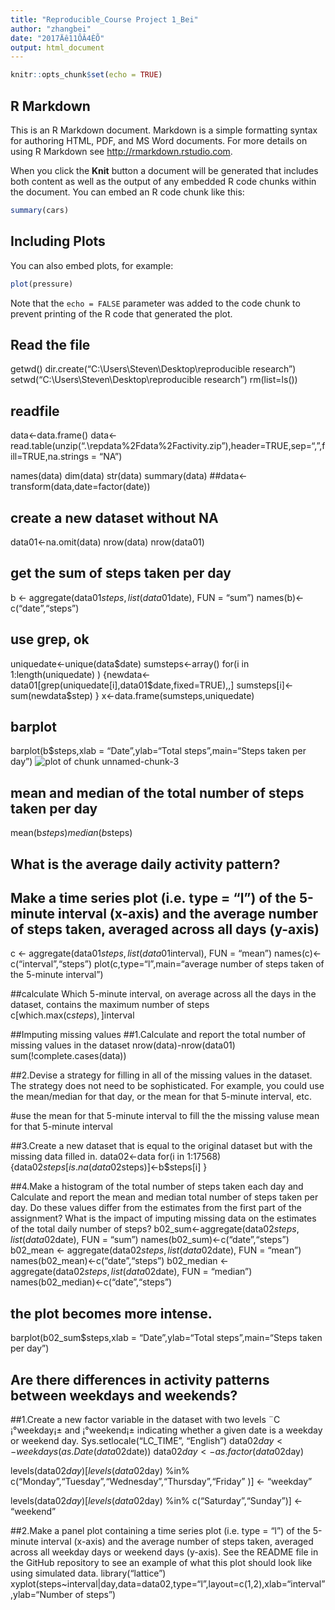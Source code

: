 ---
title: "Reproducible_Course Project 1_Bei"
author: "zhangbei"
date: "2017Äê11ÔÂ4ÈÕ"
output: html_document
---

```{r setup, include=FALSE}
knitr::opts_chunk$set(echo = TRUE)
```

## R Markdown

This is an R Markdown document. Markdown is a simple formatting syntax for authoring HTML, PDF, and MS Word documents. For more details on using R Markdown see <http://rmarkdown.rstudio.com>.

When you click the **Knit** button a document will be generated that includes both content as well as the output of any embedded R code chunks within the document. You can embed an R code chunk like this:

```{r cars}
summary(cars)
```

## Including Plots

You can also embed plots, for example:

```{r pressure, echo=FALSE}
plot(pressure)
```

Note that the `echo = FALSE` parameter was added to the code chunk to prevent printing of the R code that generated the plot.

## Read the file 
getwd()
dir.create("C:\\Users\\Steven\\Desktop\\reproducible research")
setwd("C:\\Users\\Steven\\Desktop\\reproducible research")
rm(list=ls())


## readfile 
data<-data.frame()
data<-read.table(unzip(".\\repdata%2Fdata%2Factivity.zip"),header=TRUE,sep=",",fill=TRUE,na.strings = "NA")


names(data)
dim(data)
str(data)
summary(data)
##data<-transform(data,date=factor(date))

## create a new dataset without  NA 
data01<-na.omit(data)
nrow(data)
nrow(data01)

## get the sum of steps taken per day 
b <- aggregate(data01$steps, list(data01$date), FUN = "sum")
names(b)<-c("date","steps")

## use grep, ok 
uniquedate<-unique(data$date)
sumsteps<-array()
for(i in 1:length(uniquedate) )
{newdata<-data01[grep(uniquedate[i],data01$date,fixed=TRUE),,]
sumsteps[i]<-sum(newdata$step)
}
x<-data.frame(sumsteps,uniquedate)


## barplot

barplot(b$steps,xlab = "Date",ylab="Total steps",main="Steps taken per day")
![plot of chunk unnamed-chunk-3](figure/unnamed-chunk-4-1.png) 


## mean and median of the total number of steps taken per day
mean(b$steps)
median(b$steps)

## What is the average daily activity pattern?
##  Make a time series plot (i.e. type = "l") of the 5-minute interval (x-axis) and the average number of steps taken, averaged across all days (y-axis)
c <- aggregate(data01$steps, list(data01$interval), FUN = "mean")
names(c)<-c("interval","steps")
plot(c,type="l",main="average number of steps taken of the 5-minute interval ")

##calculate Which 5-minute interval, on average across all the days in the dataset, contains the maximum number of steps
  c[which.max(c$steps),]$interval
 
 
##Imputing missing values
##1.Calculate and report the total number of missing values in the dataset 
 nrow(data)-nrow(data01)
sum(!complete.cases(data))

##2.Devise a strategy for filling in all of the missing values in the dataset. The strategy does not need to be sophisticated. For example, you could use the mean/median for that day, or the mean for that 5-minute interval, etc.


#use the mean for that 5-minute interval to fill the the missing valuse 
mean for that 5-minute interval

##3.Create a new dataset that is equal to the original dataset but with the missing data filled in.
data02<-data
for(i in 1:17568)
{data02$steps[is.na(data02$steps)]<-b$steps[i] 
}

##4.Make a histogram of the total number of steps taken each day and Calculate and report the mean and median total number of steps taken per day. Do these values differ from the estimates from the first part of the assignment? What is the impact of imputing missing data on the estimates of the total daily number of steps?
b02_sum<-aggregate(data02$steps, list(data02$date), FUN = "sum")
names(b02_sum)<-c("date","steps")
b02_mean <- aggregate(data02$steps, list(data02$date), FUN = "mean")
names(b02_mean)<-c("date","steps")
b02_median <- aggregate(data02$steps, list(data02$date), FUN = "median")
names(b02_median)<-c("date","steps")

## the plot becomes more intense. 

barplot(b02_sum$steps,xlab = "Date",ylab="Total steps",main="Steps taken per day")



## Are there differences in activity patterns between weekdays and weekends?

##1.Create a new factor variable in the dataset with two levels ¨C ¡°weekday¡± and ¡°weekend¡± indicating whether a given date is a weekday or weekend day.
Sys.setlocale("LC_TIME", "English")
data02$day<-weekdays(as.Date(data02$date))
data02$day<-as.factor(data02$day)

levels(data02$day)[levels(data02$day) %in% c("Monday","Tuesday","Wednesday","Thursday","Friday" )] <- "weekday"

levels(data02$day)[levels(data02$day) %in% c("Saturday","Sunday")] <- "weekend"


##2.Make a panel plot containing a time series plot (i.e. type = "l") of the 5-minute interval (x-axis) and the average number of steps taken, averaged across all weekday days or weekend days (y-axis). See the README file in the GitHub repository to see an example of what this plot should look like using simulated data.
library("lattice")
xyplot(steps~interval|day,data=data02,type="l",layout=c(1,2),xlab="interval",ylab="Number of steps")

